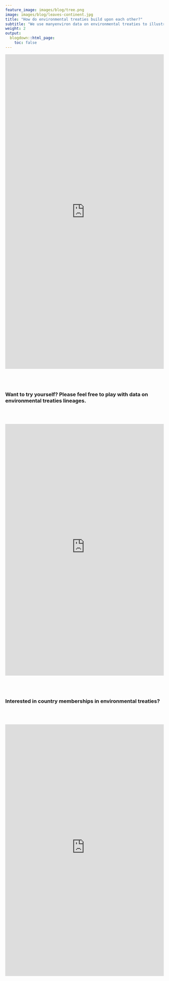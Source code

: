 ```yaml
---
feature_image: images/blog/tree.png
image: images/blog/leaves-continent.jpg
title: "How do environmental treaties build upon each other?"
subtitle: "We use manyenviron data on environmental treaties to illustrate how they are linked."
weight: 2
output:
  blogdown::html_page:
    toc: false
---
```


<iframe height="1000" width="100%" frameborder="no" src="https://globalgov.github.io/manyenviron/articles/connect.html"> </iframe>

</br>
</br>

### Want to try yourself? Please feel free to play with data on environmental treaties lineages.

</br>
</br>

<iframe height="800" width="100%" frameborder="no" src="https://genevaglobalgov.shinyapps.io/lineage/"> </iframe>

</br>
</br>

### Interested in country memberships in environmental treaties?

</br>
</br>

<iframe height="800" width="100%" frameborder="no" src="https://genevaglobalgov.shinyapps.io/memberships/"> </iframe>
